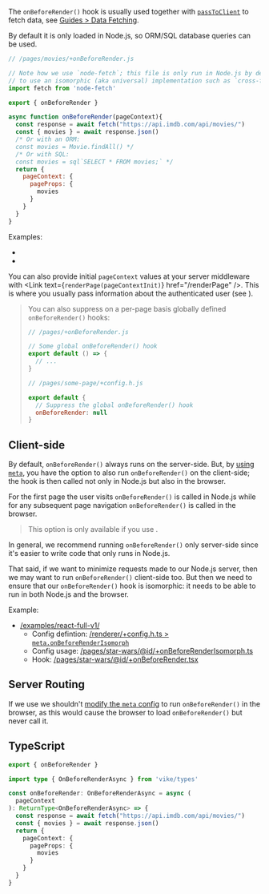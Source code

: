 
The `onBeforeRender()` hook is usually used together with [`passToClient`](/passToClient) to fetch data, see [Guides > Data Fetching](/data-fetching).

By default it is only loaded in Node.js, so ORM/SQL database queries can be used.

```js
// /pages/movies/+onBeforeRender.js

// Note how we use `node-fetch`; this file is only run in Node.js by default, thus we don't need
// to use an isomorphic (aka universal) implementation such as `cross-fetch`.
import fetch from 'node-fetch'

export { onBeforeRender }

async function onBeforeRender(pageContext){
  const response = await fetch("https://api.imdb.com/api/movies/")
  const { movies } = await response.json()
  /* Or with an ORM:
  const movies = Movie.findAll() */
  /* Or with SQL:
  const movies = sql`SELECT * FROM movies;` */
  return {
    pageContext: {
      pageProps: {
        movies
      }
    }
  }
}
```

Examples:
- <Link href='/examples/react-full-v1/pages/star-wars/index/+onBeforeRender.ts' />
- <Link href='/examples/vue-full-v1/pages/star-wars/index/+onBeforeRender.ts' />

You can also provide initial `pageContext` values at your server middleware with <Link text={<code>renderPage(pageContextInit)</code>} href="/renderPage" />.
This is where you usually pass information about the authenticated user
(see <Link href="/auth" />).

> You can also suppress on a per-page basis globally defined `onBeforeRender()` hooks:
> ```js
> // /pages/+onBeforeRender.js
>
> // Some global onBeforeRender() hook
> export default () => {
>   // ...
> }
> ```
> ```js
> // /pages/some-page/+config.h.js
>
> export default {
>   // Suppress the global onBeforeRender() hook
>   onBeforeRender: null
> }
> ```


## Client-side

By default, `onBeforeRender()` always runs on the server-side.
But,
by [using `meta`](/meta#modify-existing-configurations),
you have the option to also run `onBeforeRender()` on the client-side;
the hook is then called not only in Node.js but also in the browser.

For the first page the user visits `onBeforeRender()` is called in Node.js
while for any subsequent page navigation `onBeforeRender()` is called in the browser.

> This option is only available if you use <Link href="/clientRouting" noBreadcrumb />.

In general, we recommend running `onBeforeRender()` only server-side since it's easier to write code that only runs
in Node.js.

That said, if we want to minimize requests made to our Node.js server, then we may want to run `onBeforeRender()` client-side too.
But then we need to ensure that our `onBeforeRender()` hook is isomorphic: it needs to be able to run in both Node.js and the browser.

Example:
 - [/examples/react-full-v1/](https://github.com/vikejs/vike/blob/01cc674498ea8baa289bfccb633d04b4d6cc7958/examples/react-full-v1/)
   - Config defintion: [/renderer/+config.h.ts > `meta.onBeforeRenderIsomorph`](https://github.com/vikejs/vike/blob/01cc674498ea8baa289bfccb633d04b4d6cc7958/examples/react-full-v1/renderer/+config.h.ts#L14-L33)
   - Config usage: [/pages/star-wars/@id/+onBeforeRenderIsomorph.ts](https://github.com/vikejs/vike/blob/01cc674498ea8baa289bfccb633d04b4d6cc7958/examples/react-full-v1/pages/star-wars/@id/+onBeforeRenderIsomorph.ts)
   - Hook: [/pages/star-wars/@id/+onBeforeRender.tsx](https://github.com/vikejs/vike/blob/01cc674498ea8baa289bfccb633d04b4d6cc7958/examples/react-full-v1/pages/star-wars/@id/+onBeforeRender.tsx)


## Server Routing

If we use <Link href="/server-routing" noBreadcrumb={true} /> we shouldn't
[modify the `meta` config](/meta#modify-existing-configurations) to run `onBeforeRender()` in the browser, as this would
cause the browser to load `onBeforeRender()` but never call it.


## TypeScript


```ts
export { onBeforeRender }

import type { OnBeforeRenderAsync } from 'vike/types'

const onBeforeRender: OnBeforeRenderAsync = async (
  pageContext
): ReturnType<OnBeforeRenderAsync> => {
  const response = await fetch("https://api.imdb.com/api/movies/")
  const { movies } = await response.json()
  return {
    pageContext: {
      pageProps: {
        movies
      }
    }
  }
}
```

<HookTypeScriptHints hookTypeName="OnBeforeRenderAsync" />
